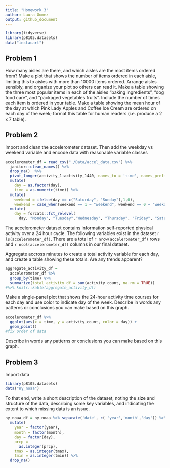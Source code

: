 ```yaml
---
title: "Homework 3"
author: Laura Gomez
output: github_document
---
```


```r
library(tidyverse)
library(p8105.datasets)
data("instacart")
```

## Problem 1

How many aisles are there, and which aisles are the most items ordered from?
Make a plot that shows the number of items ordered in each aisle, limiting this to aisles with more than 10000 items ordered. Arrange aisles sensibly, and organize your plot so others can read it.
Make a table showing the three most popular items in each of the aisles “baking ingredients”, “dog food care”, and “packaged vegetables fruits”. Include the number of times each item is ordered in your table.
Make a table showing the mean hour of the day at which Pink Lady Apples and Coffee Ice Cream are ordered on each day of the week; format this table for human readers (i.e. produce a 2 x 7 table).


## Problem 2

Import and clean the accelerometer dataset. Then add the weekday vs weekend variable and encode data with reasonable variable classes
```r
accelerometer_df = read_csv("./Data/accel_data.csv") %>%
  janitor::clean_names() %>%
  drop_na()  %>%
  pivot_longer(activity_1:activity_1440, names_to = 'time', names_prefix = 'activity_', values_to = 'activity_count') %>% 
  mutate(
    day = as.factor(day), 
    time = as.numeric(time)) %>% 
  mutate(
    weekend = ifelse(day == c("Saturday", "Sunday"),1,0), 
    weekend = case_when(weekend == 1 ~ "weekend", weekend == 0 ~ "weekday" )) %>%
  mutate(
    day = forcats::fct_relevel(
      day, "Monday", "Tuesday","Wednesday", "Thursday", "Friday", "Saturday", "Sunday" ))
```

The accelerometer dataset contains information self-reported physical activity over a 24 hour cycle. The following variables exist in the dataset `r ls(accelerometer_df)`. There are a total of `r nrow(accelerometer_df)` rows and `r ncol(accelerometer_df)` columns in our final dataset. 

Aggregate accross minutes to create a total activity variable for each day, and create a table showing these totals. Are any trends apparent?
```r
aggregate_activity_df = 
  accelerometer_df %>% 
  group_by(time) %>% 
  summarize(total_activity_df = sum(activity_count, na.rm = TRUE)) 
#%>% knitr::kable(aggregate_activity_df)
```

Make a single-panel plot that shows the 24-hour activity time courses for each day and use color to indicate day of the week. Describe in words any patterns or conclusions you can make based on this graph.

```r
accelerometer_df %>%
  ggplot(aes(x = time, y = activity_count, color = day)) + 
  geom_point() 
#fix order of data 
```
Describe in words any patterns or conclusions you can make based on this graph.


## Problem 3

Import data
```r
library(p8105.datasets)
data("ny_noaa")
```
To that end, write a short description of the dataset, noting the size and structure of the data, describing some key variables, and indicating the extent to which missing data is an issue.
```r
ny_noaa_df = ny_noaa %>% separate('date', c( 'year','month','day')) %>% 
  mutate(
    year = factor(year), 
    month = factor(month), 
    day = factor(day), 
    prcp =
      as.integer(prcp), 
    tmax = as.integer(tmax), 
    tmin = as.integer(tmin)) %>% 
  drop_na()
```



